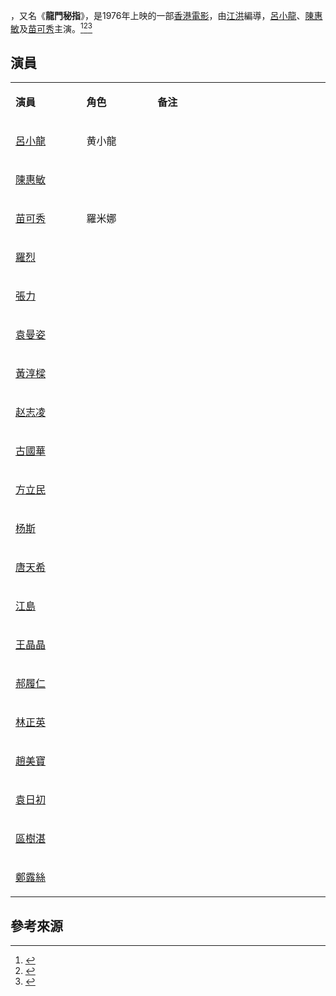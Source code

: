 {{電影資訊框
| 片名     = 龍拳精武指
| 電影原名  =''{{lang|en|Bruce's Fingers}}''
| 導演     = [[江洪_(導演)|江洪]]
| 監製     = 劉恩澤
| 製片     = 梁榮炎
| 編劇     = [[江洪_(導演)|江洪]]
| 主演     = [[呂小龍|呂小龍]]<br>[[陳惠敏_(演員)|陳惠敏]]<br>[[苗可秀|苗可秀]]<br>[[羅烈|羅烈]]<br>[[黃淳樑|黃淳樑]]
| 配樂     = 陳國民
| 音效     = 曾廣華、汪平
| 攝影     = 何克威
| 剪輯     = 蕭楠
| 美術     = 
| 片長     = 91分鐘
| 產地     = {{英屬香港電影}}
| 語言     = [[粤语|粤语]]
| 上映日期 = {{HKG-1959}}：{{film date|1976|}}
| 統籌     = 
| 策劃     =
| 製片商   = 
| 發行商   = 香港聯合影業公司
| 發行日期 = 
}}

{{engname|《龍拳精武指》|''Bruce's Fingers''}}，又名《'''龍門秘指'''》，是1976年上映的一部[[香港電影|香港電影]]，由[[江洪_(導演)|江洪]]編導，[[呂小龍|呂小龍]]、[[陳惠敏_(演員)|陳惠敏]]及[[苗可秀|苗可秀]]主演。<ref>{{cite web |title=
龍門秘指|url=http://hkmdb.com/db/movies/view.mhtml?id=9710&display_set=big5|website=香港影庫}}</ref><ref>{{cite web |title=龍門秘指|url=https://movie.douban.com/subject/5058151/|website=豆瓣電影}}</ref><ref>{{cite web |title=龍門秘指|url=https://www.itsfun.com.tw/%E9%BE%8D%E9%96%80%E7%A7%98%E6%8C%87/wiki-0115762-7812352|website=華人百科}}</ref>

==演員==
{|class="wikitable" width="57%"
|- style="background:cornflowerblue; color:white" align=center
|style="width:2%"|'''演員'''||style="width:2%"|'''角色'''||style="width:6%"|'''备注'''
|-
| [[呂小龍|呂小龍]] || 黄小龍 || 
|-
| [[陳惠敏_(演員)|陳惠敏]] || || 
|-
| [[苗可秀|苗可秀]] || 羅米娜 ||
|-
| [[羅烈|羅烈]] ||  || 
|-
| [[張力_(演員)|張力]] ||  || 
|-
| [[袁曼姿|袁曼姿]] ||  || 
|-
| [[黃淳樑|黃淳樑]] ||  || 
|-
| [[赵志凌|赵志凌]] ||  || 
|-
| [[古國華|古國華]] ||  || 
|-
| [[方立民|方立民]] ||  || 
|-
| [[杨斯|杨斯]] ||  || 
|-
| [[唐天希|唐天希]] ||  || 
|-
| [[江島_(演員)|江島]] ||  ||
|-
| [[王晶晶|王晶晶]] || ||
|-
| [[郝履仁|郝履仁]] || ||
|-
| [[林正英|林正英]] || ||
|-
| [[趙美寶|趙美寶]] || ||
|-
| [[袁日初|袁日初]] || ||
|-
| [[區樹湛|區樹湛]] || || 
|-
| [[鄭露絲|鄭露絲]] || || 	
|}
==參考來源==
{{reflist}}